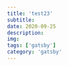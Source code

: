 ---
title: 'test23'
subtitle: 
date: 2020-09-25
description: 
img: 
tags: ['gatsby']
category: 'gatsby'
---

<lorem />